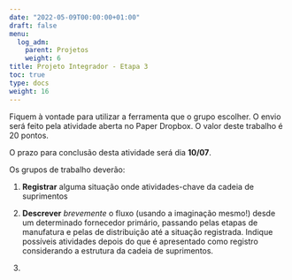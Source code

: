 ```yaml
---
date: "2022-05-09T00:00:00+01:00"
draft: false
menu:
  log_adm:
    parent: Projetos
    weight: 6
title: Projeto Integrador - Etapa 3
toc: true
type: docs
weight: 16
---
```


Fiquem à vontade para utilizar a ferramenta que o grupo escolher. O envio será feito pela atividade aberta no Paper Dropbox. O valor deste trabalho é 20 pontos.

O prazo para conclusão desta atividade será dia **10/07**.

Os grupos de trabalho deverão: 

1. **Registrar** alguma situação onde atividades-chave da cadeia de suprimentos 

2. **Descrever** *brevemente* o fluxo (usando a imaginação mesmo!) desde um determinado fornecedor primário, passando pelas etapas de manufatura e pelas de distribuição até a situação registrada. Indique possíveis atividades depois do que é apresentado como registro considerando a estrutura da cadeia de suprimentos. 

3. 

